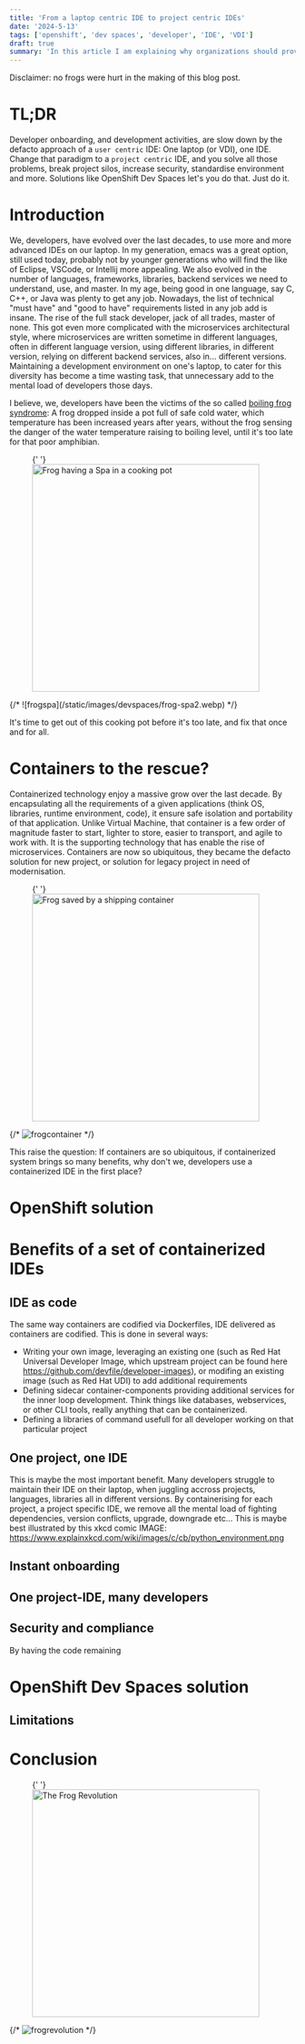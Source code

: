 ```yaml
---
title: 'From a laptop centric IDE to project centric IDEs'
date: '2024-5-13'
tags: ['openshift', 'dev spaces', 'developer', 'IDE', 'VDI']
draft: true
summary: 'In this article I am explaining why organizations should provide project specific IDE to their developers (using for example OpenShift Dev Spaces)'
---
```


Disclaimer: no frogs were hurt in the making of this blog post.

# TL;DR

Developer onboarding, and development activities, are slow down by the defacto approach of a `user centric` IDE: One laptop (or VDI), one IDE.
Change that paradigm to a `project centric` IDE, and you solve all those problems, break project silos, increase security, standardise environment and more.
Solutions like OpenShift Dev Spaces let's you do that. Just do it.

# Introduction

We, developers, have evolved over the last decades, to use more and more advanced IDEs on our laptop. In my generation, emacs was a
great option, still used today, probably not by younger generations who will find the like of Eclipse, VSCode, or Intellij more appealing.
We also evolved in the number of languages, frameworks, libraries, backend services we need to understand, use, and master. In my age,
being good in one language, say C, C++, or Java was plenty to get any job. Nowadays, the list of technical "must have" and "good to have"
requirements listed in any job add is insane. The rise of the full stack developer, jack of all trades, master of none. This got even
more complicated with the microservices architectural style, where microservices are written sometime in different languages, often in different language version,
using different libraries, in different version, relying on different backend services, also in... different versions. Maintaining a development environment
on one's laptop, to cater for this diversity has become a time wasting task, that unnecessary add to the mental load
of developers those days.

I believe, we, developers have been the victims of the so called [boiling frog syndrome](https://en.wikipedia.org/wiki/Boiling_frog): A frog dropped inside a pot full
of safe cold water, which temperature has been increased years after years, without the frog sensing the danger of the water
temperature raising to boiling level, until it's too late for that poor amphibian.

<figure>
  {' '}
  <img
    src="/static/images/devspaces/frog-spa2.webp"
    alt="Frog having a Spa in a cooking pot"
    width="400"
    height="400"
  />
</figure>
{/* ![frogspa](/static/images/devspaces/frog-spa2.webp) */}

It's time to get out of this cooking pot before it's too late, and fix that once and for all.

# Containers to the rescue?

Containerized technology enjoy a massive grow over the last decade. By encapsulating all the requirements of a given applications
(think OS, libraries, runtime environment, code), it ensure safe isolation and portability of that application. Unlike Virtual Machine,
that container is a few order of magnitude faster to start, lighter to store, easier to transport, and agile to work with. It is the
supporting technology that has enable the rise of microservices. Containers are now so ubiquitous, they became the defacto
solution for new project, or solution for legacy project in need of modernisation.

<figure>
  {' '}
  <img
    src="/static/images/devspaces/frog-container.webp"
    alt="Frog saved by a shipping container"
    width="400"
    height="400"
  />
</figure>

{/* ![frogcontainer](/static/images/devspaces/frog-container.webp) */}

This raise the question: If containers are so ubiquitous, if containerized system brings so many benefits, why don't we, developers
use a containerized IDE in the first place?

# OpenShift solution

# Benefits of a set of containerized IDEs

## IDE as code

The same way containers are codified via Dockerfiles, IDE delivered as containers are codified. This is done in several ways:

- Writing your own image, leveraging an existing one (such as Red Hat Universal Developer Image, which upstream project can be found here https://github.com/devfile/developer-images),
  or modifing an existing image (such as Red Hat UDI) to add additional requirements
- Defining sidecar container-components providing additional services for the inner loop development. Think things like databases, webservices, or other CLI tools,
  really anything that can be containerized.
- Defining a libraries of command usefull for all developer working on that particular project

## One project, one IDE

This is maybe the most important benefit. Many developers struggle to maintain their IDE on their laptop, when juggling accross projects, languages, libraries all in different versions.
By containerising for each project, a project specific IDE, we remove all the mental load of fighting dependencies, version conflicts, upgrade, downgrade etc... This is maybe best illustrated by
this xkcd comic IMAGE: https://www.explainxkcd.com/wiki/images/c/cb/python_environment.png

## Instant onboarding

## One project-IDE, many developers

## Security and compliance

By having the code remaining

# OpenShift Dev Spaces solution

## Limitations

# Conclusion

<figure>
  {' '}
  <img
    src="/static/images/devspaces/frog-revolution.webp"
    alt="The Frog Revolution"
    width="400"
    height="400"
  />
</figure>

{/* ![frogrevolution](/static/images/devspaces/frog-revolution.webp) */}
